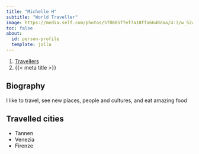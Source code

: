 ```yaml
---
title: "Michelle H"
subtitle: "World Traveller"
image: https://media.self.com/photos/5f0885ffef7a10ffa6640daa/4:3/w_5240,h_3929,c_limit/travel_plane_corona.jpeg
toc: false
about:
  id: person-profile
  template: jolla
---
```


```{=html}
<nav aria-label="breadcrumb">
  <ol class="breadcrumb">
    <li class="breadcrumb-item"><a href="../travellers.html">Travellers</a></li>
    <li class="breadcrumb-item active" aria-current="page">{{< meta title >}}</li>
  </ol>
</nav>
```

:::{#person-profile}
:::

## Biography

I like to travel, see new places, people and cultures, and eat amazing food

## Travelled cities

- Tannen
- Venezia
- Firenze
